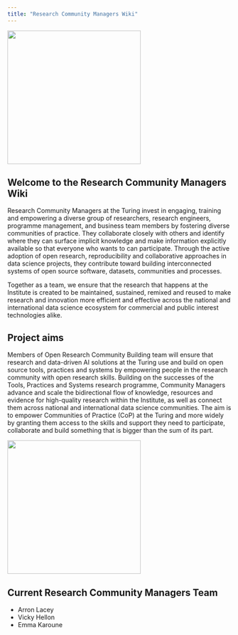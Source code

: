 ```yaml
---
title: "Research Community Managers Wiki"
---
```


<img src="images/community-managers.png" width="300">

## Welcome to the Research Community Managers Wiki

Research Community Managers at the Turing invest in engaging, training and empowering a diverse group of researchers, research engineers, programme management, and business team members by fostering diverse communities of practice. 
They collaborate closely with others and identify where they can surface implicit knowledge and make information explicitly available so that everyone who wants to can participate. 
Through the active adoption of open research, reproducibility and collaborative approaches in data science projects, they contribute toward building interconnected systems of open source software, datasets, communities and processes.

Together as a team, we ensure that the research that happens at the Institute is created to be maintained, sustained, remixed and reused to make research and innovation more efficient and effective across the national and international data science ecosystem for commercial and public interest technologies alike.

## Project aims
Members of Open Research Community Building team will ensure that research and data-driven AI solutions at the Turing use and build on open source tools, practices and systems by empowering people in the research community with open research skills. Building on the successes of the Tools, Practices and Systems research programme, Community Managers advance and scale the bidirectional flow of knowledge, resources and evidence for high-quality research within the Institute, as well as connect them across national and international data science communities. The aim is to empower Communities of Practice (CoP) at the Turing and more widely by granting them access to the skills and support they need to participate, collaborate and build something that is bigger than the sum of its part.

<img src="https://zenodo.org/record/6821117/files/community-exchange.jpg?download=1" width="300">

## Current Research Community Managers Team
- Arron Lacey
- Vicky Hellon
- Emma Karoune